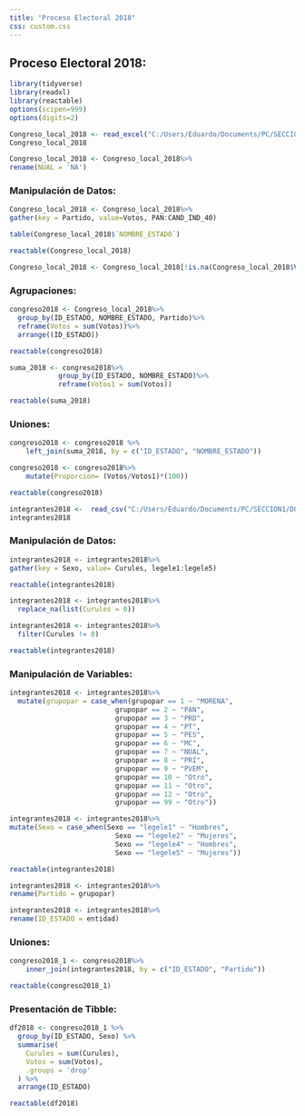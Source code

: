 ---
title: "Proceso Electoral 2018"
css: custom.css
---

## Proceso Electoral 2018:

```{r}
library(tidyverse)
library(readxl)
library(reactable)
options(scipen=999)
options(digits=2)
```

```{r}
Congreso_local_2018 <- read_excel("C:/Users/Eduardo/Documents/PC/SECCION1/DOCS/Tesis/BASE 2018.xlsx")
Congreso_local_2018
```

```{r}
Congreso_local_2018 <- Congreso_local_2018%>%
rename(NUAL = 'NA')
```

### Manipulación de Datos:

```{r}
Congreso_local_2018 <- Congreso_local_2018%>%
gather(key = Partido, value=Votos, PAN:CAND_IND_40)
```

```{r}
table(Congreso_local_2018$`NOMBRE_ESTADO`)
```

```{r}
reactable(Congreso_local_2018)
```

```{r}
Congreso_local_2018 <- Congreso_local_2018[!is.na(Congreso_local_2018$Votos),]
```

### Agrupaciones:

```{r}
congreso2018 <- Congreso_local_2018%>%
  group_by(ID_ESTADO, NOMBRE_ESTADO, Partido)%>%
  reframe(Votos = sum(Votos))%>%
  arrange((ID_ESTADO))

reactable(congreso2018)
```

```{r}
suma_2018 <- congreso2018%>%
            group_by(ID_ESTADO, NOMBRE_ESTADO)%>%
            reframe(Votos1 = sum(Votos))

reactable(suma_2018)
```

### Uniones:

```{r}
congreso2018 <- congreso2018 %>%
    left_join(suma_2018, by = c("ID_ESTADO", "NOMBRE_ESTADO"))
```

```{r}
congreso2018 <- congreso2018%>%
    mutate(Proporcion= (Votos/Votos1)*(100))

reactable(congreso2018)
```

```{r}
integrantes2018 <-  read_csv("C:/Users/Eduardo/Documents/PC/SECCION1/DOCS/Tesis/Integrantes/integrante2019.csv")
integrantes2018
```

### Manipulación de Datos:

```{r}
integrantes2018 <- integrantes2018%>%
gather(key = Sexo, value= Curules, legele1:legele5)
```

```{r}
reactable(integrantes2018)
```

```{r}
integrantes2018 <- integrantes2018%>%
  replace_na(list(Curules = 0))
```

```{r}
integrantes2018 <- integrantes2018%>%
  filter(Curules != 0)
```

```{r}
reactable(integrantes2018)
```

### Manipulación de Variables:

```{r}
integrantes2018 <- integrantes2018%>%
  mutate(grupopar = case_when(grupopar == 1 ~ "MORENA",
                          grupopar == 2 ~ "PAN",
                          grupopar == 3 ~ "PRD",
                          grupopar == 4 ~ "PT",
                          grupopar == 5 ~ "PES",
                          grupopar == 6 ~ "MC",
                          grupopar == 7 ~ "NUAL",
                          grupopar == 8 ~ "PRI",
                          grupopar == 9 ~ "PVEM",
                          grupopar == 10 ~ "Otro",
                          grupopar == 11 ~ "Otro",
                          grupopar == 12 ~ "Otro",
                          grupopar == 99 ~ "Otro"))
```

```{r}
integrantes2018 <- integrantes2018%>%
mutate(Sexo = case_when(Sexo == "legele1" ~ "Hombres",
                          Sexo == "legele2" ~ "Mujeres",
                          Sexo == "legele4" ~ "Hombres",
                          Sexo == "legele5" ~ "Mujeres")) 
```

```{r}
reactable(integrantes2018)
```

```{r}
integrantes2018 <- integrantes2018%>%
rename(Partido = grupopar)
```

```{r}
integrantes2018 <- integrantes2018%>%
rename(ID_ESTADO = entidad)
```

### Uniones:

```{r}
congreso2018_1 <- congreso2018%>%
    inner_join(integrantes2018, by = c("ID_ESTADO", "Partido"))

reactable(congreso2018_1)
```

### Presentación de Tibble:

```{r}
df2018 <- congreso2018_1 %>%
  group_by(ID_ESTADO, Sexo) %>%
  summarise(
    Curules = sum(Curules),
    Votos = sum(Votos),
    .groups = 'drop'
  ) %>%
  arrange(ID_ESTADO)

reactable(df2018)
```
